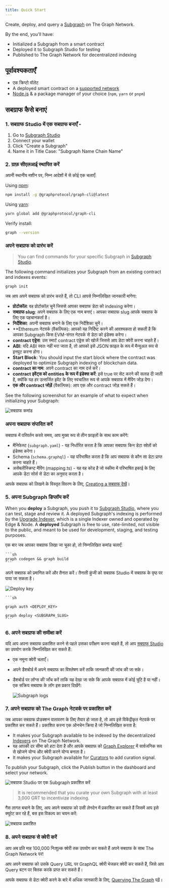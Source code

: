 ```yaml
---
title: Quick Start
---
```


Create, deploy, and query a [Subgraph](/subgraphs/developing/developer-faq/#1-what-is-a-subgraph) on The Graph Network.

By the end, you'll have:

- Initialized a Subgraph from a smart contract
- Deployed it to Subgraph Studio for testing
- Published to The Graph Network for decentralized indexing

## पूर्वावश्यकताएँ

- एक क्रिप्टो वॉलेट
- A deployed smart contract on a [supported network](/supported-networks/)
- [Node.js](https://nodejs.org/) & a package manager of your choice (`npm`, `yarn` or `pnpm`)

## सबग्राफ कैसे बनाएं

### 1. सबग्राफ Studio में एक सबग्राफ बनाएँ -

1. Go to [Subgraph Studio](https://thegraph.com/studio/)
2. Connect your wallet
3. Click "Create a Subgraph"
4. Name it in Title Case: "Subgraph Name Chain Name"

### 2. ग्राफ़ सीएलआई स्थापित करें

अपनी स्थानीय मशीन पर, निम्न आदेशों में से कोई एक चलाएँ:

Using [npm](https://www.npmjs.com/):

```sh
npm install -g @graphprotocol/graph-cli@latest
```

Using [yarn](https://yarnpkg.com/):

```sh
yarn global add @graphprotocol/graph-cli
```

Verify install:

```sh
graph --version
```

### अपने सबग्राफ को प्रारंभ करें

> You can find commands for your specific Subgraph in [Subgraph Studio](https://thegraph.com/studio/).

The following command initializes your Subgraph from an existing contract and indexes events:

```sh
graph init
```

जब आप अपने सबग्राफ को प्रारंभ करते हैं, तो CLI आपसे निम्नलिखित जानकारी मांगेगा:

- **प्रोटोकॉल**: वह प्रोटोकॉल चुनें जिससे आपका सबग्राफ डेटा को indexing करेगा।
- **सबग्राफ slug**: अपने सबग्राफ के लिए एक नाम बनाएं। आपका सबग्राफ slug आपके सबग्राफ के लिए एक पहचानकर्ता है।
- **निर्देशिका**: अपनी सबग्राफ बनाने के लिए एक निर्देशिका चुनें।
- \*\*Ethereum नेटवर्क (वैकल्पिक): आपको यह निर्दिष्ट करने की आवश्यकता हो सकती है कि आपका Subgraph किस EVM-संगत नेटवर्क से डेटा को इंडेक्स करेगा।
- **contract एड्रेस**: उस स्मार्ट contract एड्रेस को खोजें जिससे आप डेटा क्वेरी करना चाहते हैं।
- **ABI**: यदि ABI स्वतः नहीं भरा जाता है, तो आपको इसे JSON फ़ाइल के रूप में मैन्युअल रूप से इनपुट करना होगा।
- **Start Block**: You should input the start block where the contract was deployed to optimize Subgraph indexing of blockchain data.
- **contract का नाम**: अपने contract का नाम दर्ज करें।
- **contract इवेंट्स को entities के रूप में इंडेक्स करें**: इसे true पर सेट करने की सलाह दी जाती है, क्योंकि यह हर उत्सर्जित इवेंट के लिए स्वचालित रूप से आपके सबग्राफ में मैपिंग जोड़ देगा।
- **एक और contract जोड़ें** (वैकल्पिक): आप एक और contract जोड़ सकते हैं।

See the following screenshot for an example of what to expect when initializing your Subgraph:

![सबग्राफ कमांड](/img/CLI-Example.png)

### अपना सबग्राफ संपादित करें

सबग्राफ में परिवर्तन करते समय, आप मुख्य रूप से तीन फ़ाइलों के साथ काम करेंगे:

- मैनिफेस्ट (`subgraph.yaml`) - यह निर्धारित करता है कि आपका सबग्राफ किन डेटा स्रोतों को इंडेक्स करेगा।
- Schema (`schema.graphql`) - यह परिभाषित करता है कि आप सबग्राफ से कौन सा डेटा प्राप्त करना चाहते हैं।
- असेंबलीस्क्रिप्ट मैपिंग (mapping.ts) - यह वह कोड है जो स्कीमा में परिभाषित इकाई के लिए आपके डेटा सोर्स से डेटा का अनुवाद करता है।

आपके सबग्राफ को लिखने के विस्तृत विवरण के लिए, [Creating a सबग्राफ देखें](/developing/creating-a-subgraph/)।

### 5. अपना Subgraph डिप्लॉय करें

When you **deploy** a Subgraph, you push it to [Subgraph Studio](https://thegraph.com/studio/), where you can test, stage and review it. A deployed Subgraph's indexing is performed by the [Upgrade Indexer](https://thegraph.com/blog/upgrade-indexer/), which is a single Indexer owned and operated by Edge & Node. A **deployed** Subgraph is free to use, rate-limited, not visible to the public, and meant to be used for development, staging, and testing purposes.

एक बार जब आपका सबग्राफ लिखा जा चुका हो, तो निम्नलिखित कमांड चलाएँ:

````
```sh
graph codegen && graph build
```
````

अपने सबग्राफ को प्रमाणित करें और तैनात करें। तैनाती कुंजी को सबग्राफ Studio में सबग्राफ के पृष्ठ पर पाया जा सकता है।

![Deploy key](/img/subgraph-studio-deploy-key.jpg)

````
```sh

graph auth <DEPLOY_KEY>

graph deploy <SUBGRAPH_SLUG>
```
````

### 6. अपने सबग्राफ की समीक्षा करें

यदि आप अपना सबग्राफ प्रकाशित करने से पहले उसका परीक्षण करना चाहते हैं, तो आप [सबग्राफ Studio](https://thegraph.com/studio/) का उपयोग करके निम्नलिखित कर सकते हैं:

- एक नमूना क्वेरी चलाएँ।
- अपने डैशबोर्ड में अपने सबग्राफ का विश्लेषण करें ताकि जानकारी की जांच की जा सके।
- डैशबोर्ड पर लॉग्स की जाँच करें ताकि यह देखा जा सके कि आपके सबग्राफ में कोई त्रुटि है या नहीं। एक सक्रिय सबग्राफ के लॉग इस प्रकार दिखेंगे:

  ![Subgraph logs](/img/subgraph-logs-image.png)

### 7. अपने सबग्राफ को The Graph नेटवर्क पर प्रकाशित करें

जब आपका सबग्राफ प्रोडक्शन वातावरण के लिए तैयार हो जाता है, तो आप इसे विकेंद्रीकृत नेटवर्क पर प्रकाशित कर सकते हैं। प्रकाशित करना एक ऑनचेन क्रिया है जो निम्नलिखित करता है:

- It makes your Subgraph available to be indexed by the decentralized [Indexers](/indexing/overview/) on The Graph Network.
- यह आपकी दर सीमा को हटा देता है और आपके सबग्राफ को [Graph Explorer](https://thegraph.com/explorer/) में सार्वजनिक रूप से खोजने योग्य और क्वेरी करने योग्य बनाता है।
- It makes your Subgraph available for [Curators](/resources/roles/curating/) to add curation signal.

To publish your Subgraph, click the Publish button in the dashboard and select your network.

![सबग्राफ Studio पर एक Subgraph प्रकाशित करें](/img/publish-sub-transfer.png)

> It is recommended that you curate your own Subgraph with at least 3,000 GRT to incentivize indexing.

गैस लागत बचाने के लिए, आप अपने सबग्राफ को उसी लेनदेन में प्रकाशित कर सकते हैं जिसमें आप इसे क्यूरेट कर रहे हैं, बस इस विकल्प का चयन करें:

![सबग्राफ प्रकाशित ](/img/studio-publish-modal.png)

### 8. अपने सबग्राफ से क्वेरी करें

आप अब प्रति माह 100,000 निःशुल्क क्वेरी तक उपयोग कर सकते हैं अपने सबग्राफ के साथ The Graph Network पर!

आप अपने सबग्राफ को उसके Query URL पर GraphQL क्वेरी भेजकर क्वेरी कर सकते हैं, जिसे आप Query बटन पर क्लिक करके प्राप्त कर सकते हैं।

आपके सबग्राफ से डेटा क्वेरी करने के बारे में अधिक जानकारी के लिए, [Querying The Graph](/subgraphs/querying/introduction/) पढ़ें।
